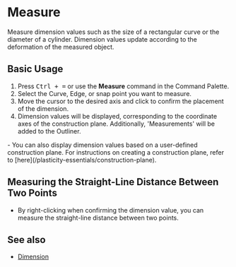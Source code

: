 
# Measure

<Reference shortcut="Ctrl + =" command="Measure" button="" />

Measure dimension values such as the size of a rectangular curve or the diameter of a cylinder. 
Dimension values update according to the deformation of the measured object.

## Basic Usage

1. Press <kbd>Ctrl + =</kbd> or use the **Measure** command in the Command Palette.
2. Select the Curve, Edge, or snap point you want to measure.
3. Move the cursor to the desired axis and click to confirm the placement of the dimension.
4. Dimension values will be displayed, corresponding to the coordinate axes of the construction plane. Additionally, 'Measurements' will be added to the Outliner.

<Callout type="info">
- You can also display dimension values based on a user-defined construction plane. For instructions on creating a construction plane, refer to [here](/plasticity-essentials/construction-plane).
</Callout>

## Measuring the Straight-Line Distance Between Two Points

- By right-clicking when confirming the dimension value, you can measure the straight-line distance between two points.
<VideoPlayer fileName="measure-2"/>

## See also
- [Dimension](dimension)
